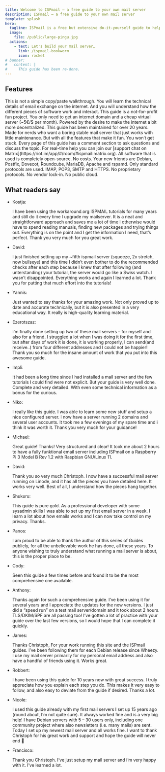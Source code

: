 ```yaml
---
title: Welcome to ISPmail – a free guide to your own mail server
description: ISPmail – a free guide to your own mail server
template: splash
hero:
  tagline: ISPmail is a free but extensive do-it-yourself guide to help you build a fully-functional mail server from 100% open-source components. It is based on Debian GNU/Linux. Light enough for your friends and family. Or powerful enough for professional use.
  image:
    file: /public/large-pingu.jpg
  actions:
    - text: Let's build your mail server…
      link: /ispmail-bookworm
      icon: rocket
# banner:
#   content: |
#     This guide has been re-done.
---
```



## Features

<CardGrid stagger>
	<Card title="Educational" icon="open-book">
		This is not a simple copy/paste walkthrough. You will learn the technical details of email exchange on the internet. And you will understand how the different pieces of software work and interact.
	</Card>
	<Card title="Free" icon="heart">
		This guide is a not-for-profit fun project. You only need to get an internet domain and a cheap virtual server (~5€/$ per month). Powered by the desire to make the internet a bit more decentralized.
	</Card>
	<Card title="Since 2003" icon="seti:clock">
		This guide has been maintained for over 20 years. Made for nerds who want a boring stable mail server that just works with little maintenance. But with all the features that make it fun.
	</Card>
	<Card title="You’re not alone" icon="comment">
		You won’t get stuck. Every page of this guide has a comment section to ask questions and discuss the topic. For real-time help you can join our [support chat on Matrix](https://riot.im/app/#/room/#ispmail:matrix.org).
	</Card>
	<Card title="Open source" icon="linux">
		All software that is used is completely open-source. No costs. Your new friends are Debian, Postfix, Dovecot, Roundcube, MariaDB, Apache and rspamd.
	</Card>
	<Card title="Standards" icon="star">
		Only standard protocols are used. IMAP, POP3, SMTP and HTTPS. No proprietary protocols. No vendor lock-in. No public cloud.
	</Card>
</CardGrid>

## What readers say

- Kostja:

	I have been using the workaround.org ISPMAIL tutorials for many years and still do it every time I upgrade my mailserver. It is a neat and straightforward approach and saves me a lot of time I otherwise would have to spend reading manuals, finding new packages and trying things out. Everything is on the point and I get the information I need, that’s perfect. Thank you very much for you great work.

- David:

	I just finished setting up my ~fifth ispmail server (squeeze, 2x stretch, now bullseye) and this time I didn’t even bother to do the recommended checks after each step because I knew that after following (and unterstanding) your tutorial, the server would go like a Swiss watch. I wasn’t disappointed. Everything works and again I learned a lot. Thank you for putting that much effort into the tutorials!

- Yannis:

	Just wanted to say thanks for your amazing work. Not only proved up to date and accurate technically, but it is also presented in a very educational way. It really is high-quality learning material.

- Ezerotszaz:

	I’m finally done setting up two of these mail servers – for myself and also for a friend.
	I struggled a lot when I was doing it for the first time, but after days of work it is done, it is working properly, I can send(and receive..) from four different addresses and I could not be happier!
	Thank you so much for the insane amount of work that you put into this awesome guide.	

- Impli:

	It had been a long time since I had installed a mail server and the few tutorials I could find were not explicit.
	But your guide is very well done. Complete and very detailed. With even some technical information as a bonus for the curious.

- Niko:

	I really like this guide. I was able to learn some new stuff and setup a nice configured server. I now have a server running 2 domains and several user accounts. It took me a few evenings of my spare time and i think it was worth it. Thank you very much for your guidance!

- Michael:

	Great guide! Thanks! Very structured and clear! It took me about 2 hours to have a fully funktional email server including ISPmail on a Raspberry Pi 3 Model B Rev 1.2 with Raspbian GNU/Linux 11. 

- David:

	Thank you so very much Christoph. I now have a successful mail server running on Linode, and it has all the pieces you have detailed here. It works very well. Best of all, I understand how the pieces hang together.

- Shukuru:

	This guide is pure gold. As a professional developer with some sysadmin skills I was able to set up my first email server in a week.
	I learn a lot about how emails works and I can now take control on my privacy. Thanks.

- Panos:

	I am proud to be able to thank the author of this series of Guides publicly, for all the unbelievable work he has done, all these years. To anyone wishing to truly understand what running a mail server is about, this is the proper place to be.

- Cody:

	Seen this guide a few times before and found it to be the most comprehensive one available.

- Anthony:

	Thanks again for such a comprehensive guide. I’ve been using it for several years and I appreciate the updates for the new versions.
	I just did a “speed run” on a test mail server/domain and it took about 2 hours. TLS/DKIM/SPF are all passing too! I’ve gotten a lot of practice with your guide over the last few versions, so I would hope that I can complete it quickly.

- James:

	Thanks Christoph, For your work running this site and the ISPmail guides. I’ve been following them for each Debian release since Wheezy.
	I use my mail server primarily for my personal email address and also have a handful of friends using it. Works great.

- Robbert:

	I have been using this guide for 10 years now with great success. I truly appreciate how you explain each step you do. This makes it very easy to follow, and also easy to deviate from the guide if desired. Thanks a lot.

- Nicole:

	I used this guide already with my first mail servers I set up 15 years ago (round about, I’m not quite sure).
	It always worked fine and is a very big help!
	I have Debian servers with 5 – 30 users only, including one community project where also newsletters (i.e. many mails) are sent.
	Today I set up my newest mail server and all works fine.
	I want to thank Christoph for his great work and support and hope the guide will never end 🙂

- Francisco:

	Thank you Christoph.
	I’ve just setup my mail server and i’m very happy with it. I’ve learned a lot.

	